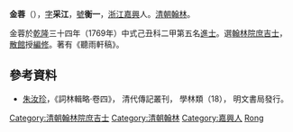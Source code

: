 '''金蓉'''（{{bd|?||?|}}），[[表字|字]]'''采江'''，[[號|號]]'''衡一'''，[[浙江|浙江]][[嘉興|嘉興]]人。[[清朝|清朝]][[翰林|翰林]]。

金蓉於[[乾隆|乾隆]]三十四年（1769年）中式己丑科二甲第五名[[進士|進士]]。選[[翰林院庶吉士|翰林院庶吉士]]，[[散館|散館]]授[[編修|編修]]。著有《聽雨軒稿》。

==參考資料==
*[[朱汝珍|朱汝珍]]，《詞林輯略·卷四》， 清代傳記叢刊， 學林類（18）， 明文書局發行。

{{清朝人物小作品}}
{{乾隆三十四年己丑科殿試金榜}}
{{清朝四庫全書館職官}}
{{DEFAULTSORT:Jin金}}
[[Category:清朝翰林院庶吉士|Category:清朝翰林院庶吉士]]
[[Category:清朝翰林|Category:清朝翰林]]
[[Category:嘉興人|Category:嘉興人]]
[[Category:金姓|Rong]]